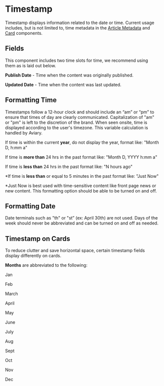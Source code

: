 
<Meta title="Components/Molecules/Timestamps" />


# Timestamp


Timestamp displays information related to the date or time. Current usage includes, but is not limited to, time metadata in the [Article Metadata](https://nypublicradio.github.io/nypr-design-system/?path=/docs/components-molecules-article-metadata--page) and [Card](https://nypublicradio.github.io/nypr-design-system/?path=/docs/components-molecules-cards--page) components. 


  

## Fields
This component includes two time slots for time, we recommend using them as is laid out below. 

**Publish Date** - Time when the content was originally published.

**Updated Date** - Time when the content was last updated.

  

## Formatting Time
Timestamps follow a 12-hour clock and should include an “am” or “pm” to ensure that times of day are clearly communicated. Capitalization of "am" or "pm" is left to the discretion of the brand. When seen onsite, time is displayed according to the user's timezone. This variable calculation is handled by Aviary.

If time is within the current **year**, do not display the year, format like: "Month D, h:mm a"

If time is **more than** 24 hrs in the past format like: "Month D, YYYY h:mm a"

If time is **less than** 24 hrs in the past format like: "N hours ago"

*If time is **less than** or equal to 5 minutes in the past format like: "Just Now"

*Just Now is best used with time-sensitive content like front page news or new content. This formatting option should be able to be turned on and off.

## Formatting Date
Date terminals such as "th" or "st” (ex: April 30th) are not used. Days of the week should never be abbreviated and can be turned on and off as needed.

## Timestamp on Cards

To reduce clutter and save horizontal space, certain timestamp fields display differently on cards.

**Months** are abbreviated to the following:

Jan

Feb

March

April

May

June

July

Aug

Sept

Oct

Nov

Dec
